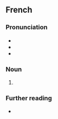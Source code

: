 {{also|Chrétienne}}

==French==

===Pronunciation===
* {{IPA|fr|/kʁetjɛn/}}
* {{rhymes|fr|ɛn}}
* {{homophones|fr|chrétienne}}

===Noun===
{{fr-noun|f|m=chrétien}}

# {{feminine noun of|fr|chrétien}}

===Further reading===
* {{R:TLFi}}